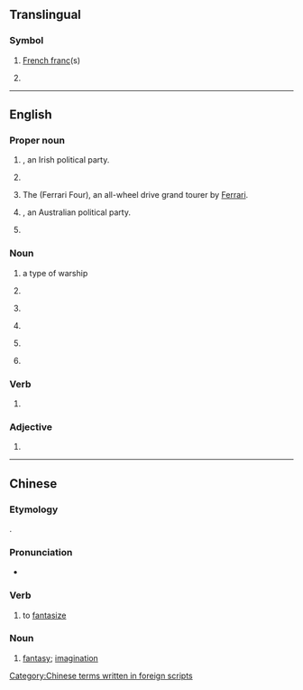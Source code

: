 {{also|ff|ff.|fF|ﬀ|␌}}
==Translingual==

===Symbol===
{{mul-symbol}}

# [[French franc]](s)
# {{lb|mul|UK|clothing}} {{ng|[[bra|Bra]] [[cup size]].}}

----

==English==

===Proper noun===
{{en-proper noun}}

# {{initialism of|en|Fianna Fáil|nodot=1}}, an Irish political party.
# {{lb|en|video games}} {{initialism of|en|{{w|Final Fantasy}}}}
# {{lb|en|automotive}} The {{w|Ferrari FF}} (Ferrari Four), an all-wheel drive grand tourer by [[Ferrari]].
# {{initialism of|en|{{w|Family First}}|nodot=1}}, an Australian political party.
# {{lb|en|internet}} {{initialism of|en|{{w|Firefox}}}}

===Noun===
{{en-noun|?}}

# {{abbreviation of|en|frigate|dot=,}} a type of warship
# {{initialism of|en|false flag}}
# {{lb|en|computing}} {{initialism of|en|form feed}}
# {{initialism of|en|fill factor}}
# {{lb|en|vulgar|slang}} {{initialism of|en|fist-fucking}}
# {{initialism of|en|fair face}} {{rfex|en}}

===Verb===
{{head|en|verb}}

# {{initialism of|en||[[fast forward]]}}

===Adjective===
{{en-adj|-}}

# {{initialism of|en||[[fully finished]]}}

----

==Chinese==

===Etymology===
{{initialism|yue|{{ncog|en|-}} {{w|Final Fantasy}}}}.

===Pronunciation===
* {{IPA|yue|/ɛf⁵⁵ ɛf⁵⁵/}}

===Verb===
{{head|zh|verb}}

# {{lb|zh|Hong Kong Cantonese|originally|Internet slang}} to [[fantasize]]

===Noun===
{{head|zh|noun}}

# {{lb|zh|Hong Kong Cantonese|originally|Internet slang}} [[fantasy]]; [[imagination]]

[[Category:Chinese terms written in foreign scripts]]